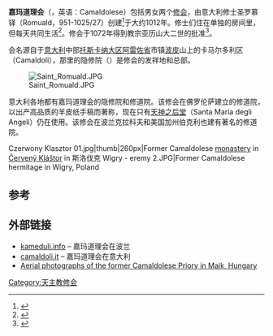 {{Multiple issues|
{{Expand language|1=en|time=2021-10-04T01:28:42+00:00}}
{{Refimprove|time=2021-10-04T01:28:42+00:00}}
}}
{{Infobox organization
| name = 嘉玛道理会
| native_name = Ordo Camaldulensium
| image = Kambielanykr.jpg
| caption = [[波兰|波兰]][[克拉科夫|克拉科夫]][[嘉玛道理会隐修院_(克拉科夫)|嘉玛道理会隐修院]]
| size = 300px
| formation = {{Circa}} {{start date and age|1012}}
| leader_title = Father Major
| leader_name = Fr. Emir José Castillo Zárate, E.C.M.C.
| main_organ = 
| type = 
| headquarters = 意大利[[托斯卡纳大区|托斯卡纳大区]][[阿雷佐省|阿雷佐省]][[波皮|波皮]]卡马尔多利
| founder = 圣罗慕铎
| website = {{url|camaldolese.org}}
| membership = 66人  (2016)
}}
'''嘉玛道理会'''（{{lang-la|Ordo Camaldulensium}}，英语：Camaldolese）包括男女两个[[修会|修会]]，由意大利修士圣罗慕铎（Romuald，951-1025/27）创建<ref>{{cite EB1911|wstitle=Camaldulians}}</ref>于大约1012年。修士们住在单独的房间里，但每天共同生活<ref name=nch>{{cite web|url=http://contemplation.com/who-we-are/|title=Who We Are – New Camaldoli Hermitage|accessdate=3 September 2016|archive-date=2019-06-07|archive-url=https://web.archive.org/web/20190607184154/https://contemplation.com/who-we-are/|dead-url=no}}</ref>。修会于1072年得到教宗亚历山大二世的批准<ref name=Butler>{{cite web|url=http://www.newadvent.org/cathen/03204d.htm|title=CATHOLIC ENCYCLOPEDIA: Camaldolese|accessdate=3 September 2016|archive-date=2020-12-11|archive-url=https://web.archive.org/web/20201211145717/https://www.newadvent.org/cathen/03204d.htm|dead-url=no}}</ref>。

会名源自于[[意大利|意大利]]中部[[托斯卡纳大区|托斯卡纳大区]][[阿雷佐省|阿雷佐省]]市镇[[波皮|波皮]]山上的卡马尔多利区（Camaldoli），那里的隐修院（{{lang-it|Sacro Eremo}}）是修会的发祥地和总部。

[[File:Saint_Romuald.JPG|thumb]]

意大利各地都有嘉玛道理会的隐修院和修道院。该修会在佛罗伦萨建立的修道院，以出产高品质的羊皮纸手稿而著称，现在只有[[天神之后堂_(佛罗伦萨)|天神之后堂]]（Santa Maria degli Angeli）仍在使用。该修会在波兰克拉科夫和美国加州伯克利也建有著名的修道院。

<gallery>
Czerwony Klasztor 01.jpg|thumb|260px|Former Camaldolese [[monastery|monastery]] in [[Červený_Kláštor|Červený Kláštor]] in 斯洛伐克
Wigry - eremy 2.JPG|Former Camaldolese hermitage in Wigry, Poland
</gallery>

==参考==
{{Reflist}}
== 外部链接 ==
* [http://www.kameduli.info kameduli.info]{{Wayback|url=http://www.kameduli.info/ |date=20200809140033 }} – 嘉玛道理会在波兰
* [http://www.camaldoli.it camaldoli.it]{{Wayback|url=http://www.camaldoli.it/ |date=20201211192542 }} – 嘉玛道理会在意大利
* [http://www.civertan.hu/legifoto/legifoto.php?page_level=365Aerial Aerial photographs of the former Camaldolese Priory in Majk, Hungary]{{Wayback|url=http://www.civertan.hu/legifoto/legifoto.php?page_level=365Aerial |date=20200113064112 }}
[[Category:天主教修会|Category:天主教修会]]